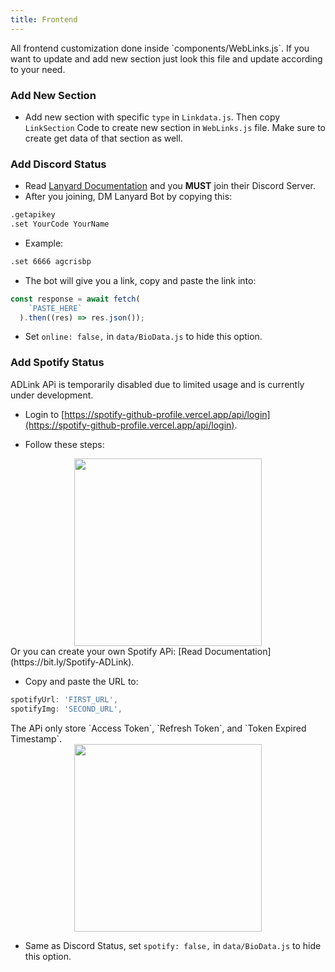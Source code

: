 ```yaml
---
title: Frontend
---
```


<Callout type="info">
All frontend customization done inside `components/WebLinks.js`. If you want to update and add new section just look this file and update according to your need.
</Callout>

### Add New Section
- Add new section with specific `type` in `Linkdata.js`. Then copy `LinkSection` Code to create new section in `WebLinks.js` file. Make sure to create get data of that section as well.

### Add Discord Status
- Read [Lanyard Documentation](https://github.com/Phineas/lanyard) and you **MUST** join their Discord Server.
- After you joining, DM Lanyard Bot by copying this:

```bash copy
.getapikey
.set YourCode YourName
```

- Example:

```bash
.set 6666 agcrisbp
```

- The bot will give you a link, copy and paste the link into:
```js filename="pages/api/online.ts (Line 7)"
const response = await fetch(
    `PASTE_HERE`
  ).then((res) => res.json());
```

- Set `online: false,` in `data/BioData.js` to hide this option.

### Add Spotify Status
<Callout type="warning">
ADLink APi is temporarily disabled due to limited usage and is currently under development.
</Callout>

- Login to [https://spotify-github-profile.vercel.app/api/login](https://spotify-github-profile.vercel.app/api/login).

- Follow these steps:
<center><img src="/spotify.png" width="300" height="300" /></center>

<Callout type="info">
Or you can create your own Spotify APi: [Read Documentation](https://bit.ly/Spotify-ADLink).
</Callout>

- Copy and paste the URL to:
```js filename="data/BioData.js"
spotifyUrl: 'FIRST_URL',
spotifyImg: 'SECOND_URL',
```

<Callout type="info">
The APi only store `Access Token`, `Refresh Token`, and `Token Expired Timestamp`.
<br/>
<center><img src="/spot-api.png" width="300" height="300" /></center>
</Callout>

- Same as Discord Status, set `spotify: false,` in `data/BioData.js` to hide this option.